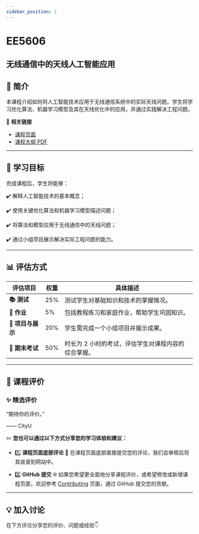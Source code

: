 ```yaml
---
sidebar_position: 1
---
```


# EE5606
## 无线通信中的天线人工智能应用

## **📘 简介**
本课程介绍如何将人工智能技术应用于无线通信系统中的实际天线问题。学生将学习优化算法、机器学习模型及其在天线优化中的应用，并通过实践解决工程问题。

🔗 **相关链接**
- [课程页面](https://www.cityu.edu.hk/catalogue/pg/202425/course/EE5606.htm)
- [课程大纲 PDF](https://www.cityu.edu.hk/catalogue/pg/202425/course/EE5606.pdf)

---

## **🎯 学习目标**

完成课程后，学生将能够：

✔️ 解释人工智能技术的基本概念；

✔️ 使用关键优化算法和机器学习模型描述问题；

✔️ 将算法和模型应用于无线通信中的天线问题；

✔️ 通过小组项目展示解决实际工程问题的能力。

---

## **📊 评估方式**

| **评估项目**          | **权重** | **具体描述**                                                                                       |
|----------------------|---------|---------------------------------------------------------------------------------------------------|
| **📚 测试**            | 25%     | 测试学生对基础知识和技术的掌握情况。                                                               |
| **📝 作业**           | 5%      | 包括教程练习和家庭作业，帮助学生巩固知识。                                                         |
| **📝 项目与展示**      | 20%     | 学生需完成一个小组项目并展示成果。                                                                 |
| **📖 期末考试**       | 50%     | 时长为 2 小时的考试，评估学生对课程内容的综合掌握。                                                |

---

## **💬 课程评价**

### ✨ **精选评价**
<div className={commentStyles.commentBox}>
    <p className={commentStyles.commentText}>
        “期待你的评价。”
    </p>
    <p className={commentStyles.commentAuthor}>—— CityU</p>
</div>

✏️ **您也可以通过以下方式分享您的学习体验和建议：**

- 1️⃣ **课程页面底部评论**
💬 在课程页面底部直接提交您的评论，我们会审核后将其收录到网站中。

- 2️⃣ **GitHub 提交**
🌐 如果您希望更全面地分享课程评价，或希望修改或新增课程页面，欢迎参考 [Contributing](https://penjc.github.io/cityU-navigator/contributing) 页面，通过 GitHub 提交您的贡献。

---

## **💡 加入讨论**

在下方评论分享您的评价、问题或经验👇
<Utterances />
